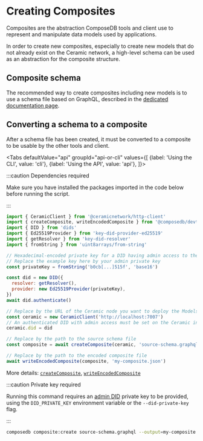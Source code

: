 
# Creating Composites

Composites are the abstraction ComposeDB tools and client use to represent and manipulate data models used by applications.

In order to create new composites, especially to create new models that do not already exist on the Ceramic network, a high-level schema can be used as an abstraction for the composite structure.

## Composite schema

The recommended way to create composites including new models is to use a schema file based on GraphQL, described in the [dedicated documentation page](./schema.md).

## Converting a schema to a composite

After a schema file has been created, it must be converted to a composite to be usable by the other tools and client.

<Tabs
  defaultValue="api"
  groupId="api-or-cli"
  values={[
    {label: 'Using the CLI', value: 'cli'},
    {label: 'Using the API', value: 'api'},
  ]}>
  <TabItem value="api">

:::caution Dependencies required

Make sure you have installed the packages imported in the code below before running the script.

:::

```js
import { CeramicClient } from '@ceramicnetwork/http-client'
import { createComposite, writeEncodedComposite } from '@composedb/devtools-node'
import { DID } from 'dids'
import { Ed25519Provider } from 'key-did-provider-ed25519'
import { getResolver } from 'key-did-resolver'
import { fromString } from 'uint8arrays/from-string'

// Hexadecimal-encoded private key for a DID having admin access to the target Ceramic node
// Replace the example key here by your admin private key
const privateKey = fromString('b0cb[...]515f', 'base16')

const did = new DID({
  resolver: getResolver(),
  provider: new Ed25519Provider(privateKey),
})
await did.authenticate()

// Replace by the URL of the Ceramic node you want to deploy the Models to
const ceramic = new CeramicClient('http://localhost:7007')
// An authenticated DID with admin access must be set on the Ceramic instance
ceramic.did = did

// Replace by the path to the source schema file
const composite = await createComposite(ceramic, 'source-schema.graphql')

// Replace by the path to the encoded composite file
await writeEncodedComposite(composite, 'my-composite.json')
```

More details: [`createComposite`](../../api/modules/devtools_node.md#createcomposite), [`writeEncodedComposite`](../../api/modules/devtools_node.md#writeencodedcomposite)

  </TabItem>
  <TabItem value="cli">

:::caution Private key required

Running this command requires an [admin DID](../../set-up-your-environment.mdx#generate-your-account) private key to be
provided, using the `DID_PRIVATE_KEY` environment variable or the `--did-private-key` flag.

:::

```sh
composedb composite:create source-schema.graphql --output=my-composite.json
```

  </TabItem>
</Tabs>
